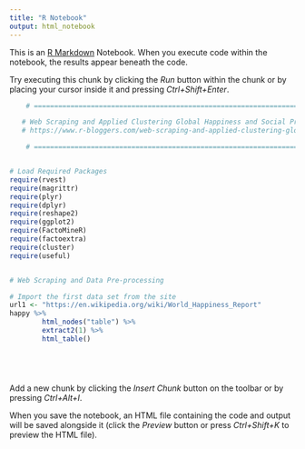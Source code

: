 ```yaml
---
title: "R Notebook"
output: html_notebook
---
```


This is an [R Markdown](http://rmarkdown.rstudio.com) Notebook. When you execute code within the notebook, the results appear beneath the code. 

Try executing this chunk by clicking the *Run* button within the chunk or by placing your cursor inside it and pressing *Ctrl+Shift+Enter*. 

```r

    # ========================================================================================================== #

   # Web Scraping and Applied Clustering Global Happiness and Social Progress Index
   # https://www.r-bloggers.com/web-scraping-and-applied-clustering-global-happiness-and-social-progress-index/

    # ========================================================================================================== #


# Load Required Packages
require(rvest)
require(magrittr)
require(plyr)
require(dplyr)
require(reshape2)
require(ggplot2)
require(FactoMineR)
require(factoextra)
require(cluster)
require(useful)


# Web Scraping and Data Pre-processing

# Import the first data set from the site
url1 <- "https://en.wikipedia.org/wiki/World_Happiness_Report"
happy %>% 
        html_nodes("table") %>% 
        extract2(1) %>% 
        html_table()






```

Add a new chunk by clicking the *Insert Chunk* button on the toolbar or by pressing *Ctrl+Alt+I*.

When you save the notebook, an HTML file containing the code and output will be saved alongside it (click the *Preview* button or press *Ctrl+Shift+K* to preview the HTML file).
